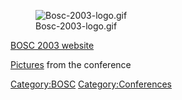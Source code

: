 [[Image:Bosc-2003-logo.gif]]


[http://open-bio.org/bosc2003 BOSC 2003 website]

[http://gallery.open-bio.org/gallery2/v/bosc2003 Pictures] from the conference

[[Category:BOSC]] [[Category:Conferences]]